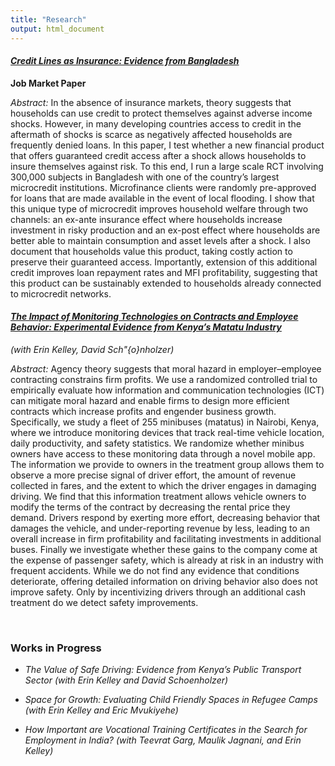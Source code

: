 ```yaml
---
title: "Research"
output: html_document
---
```

<div>

#### <em> [Credit Lines as Insurance: Evidence from Bangladesh](pdfs/JMP_Lane.pdf) </em>
**Job Market Paper**

*Abstract:*
In the absence of insurance markets, theory suggests that households can use credit to protect themselves against adverse income shocks. However, in many developing countries access to credit in the aftermath of shocks is scarce as negatively affected households are frequently denied loans. In this paper, I test whether a new financial product that offers guaranteed credit access after a shock allows households to insure themselves against risk. To this end, I run a large scale RCT involving 300,000 subjects in Bangladesh with one of the country's largest microcredit institutions. Microfinance clients were randomly pre-approved for loans that are made available in the event of local flooding. I show that this unique type of microcredit improves household welfare through two channels: an ex-ante insurance effect where households increase investment in risky production and an ex-post effect where households are better able to maintain consumption and asset levels after a shock. I also document that households value this product, taking costly action to preserve their guaranteed access. Importantly, extension of this additional credit improves loan repayment rates and MFI profitability, suggesting that this product can be sustainably extended to households already connected to microcredit networks.
<br/>

#### <em> [The Impact of Monitoring Technologies on Contracts and Employee Behavior: Experimental Evidence from Kenya’s Matatu Industry](pdfs/JMP_Kelley.pdf) </em>
*(with Erin Kelley, David Sch\"{o}nholzer)*

*Abstract:*
Agency theory suggests that moral hazard in employer–employee contracting constrains firm profits. We use a randomized controlled trial to empirically evaluate how information and communication technologies (ICT) can mitigate moral hazard and enable firms to design more efficient contracts which increase profits and engender business growth. Specifically, we study a fleet of 255 minibuses (matatus) in Nairobi, Kenya, where we introduce monitoring devices that track real-time vehicle location, daily productivity, and safety statistics. We randomize whether minibus owners have access to these monitoring data through a novel mobile app. The information we provide to owners in the treatment group allows them to observe a more precise signal of driver effort, the amount of revenue collected in fares, and the extent to which the driver engages in damaging driving. We find that this information treatment allows vehicle owners to modify the terms of the contract by decreasing the rental price they demand. Drivers respond by exerting more effort, decreasing behavior that damages the vehicle, and under-reporting revenue by less, leading to an overall increase in firm profitability and facilitating investments in additional buses. Finally we investigate whether these gains to the company come at the expense of passenger safety, which is already at risk in an industry with frequent accidents. While we do not find any evidence that conditions deteriorate, offering detailed information on driving behavior also does not improve safety. Only by incentivizing drivers through an additional cash treatment do we detect safety improvements.

<br/>

### Works in Progress

+ *The Value of Safe Driving: Evidence from Kenya's Public Transport Sector (with Erin Kelley and David Schoenholzer)*

+ *Space for Growth: Evaluating Child Friendly Spaces in Refugee Camps (with Erin Kelley and Eric Mvukiyehe)*

+ *How Important are Vocational Training Certificates in the Search for Employment in India? (with Teevrat Garg, Maulik Jagnani, and Erin Kelley)*


</div>



